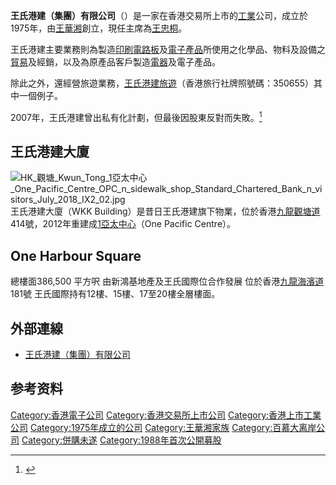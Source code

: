 '''王氏港建（集團）有限公司'''（{{sehk|0532}}）是一家在香港交易所上市的[[工業|工業]]公司，成立於1975年，由[[王華湘|王華湘]]創立，現任主席為[[王忠桐|王忠桐]]。

王氏港建主要業務則為製造[[印刷電路板|印刷電路板]]及[[電子產品|電子產品]]所使用之化學品、物料及設備之[[貿易|貿易]]及經銷，以及為原產品客戶製造[[電器|電器]]及電子產品。

除此之外，還經營旅遊業務，[[王氏港建旅遊|王氏港建旅遊]]（香港旅行社牌照號碼：350655）其中一個例子。

2007年，王氏港建曾出私有化計劃，但最後因股東反對而失敗。<ref>{{Cite web |url=http://www.hkheadline.com/news/headline_news_detail.asp?id=28631 |title=頭條網 - 王氏港建私有化失敗 |accessdate=2008-01-19 |archive-date=2007-10-08 |archive-url=https://web.archive.org/web/20071008094044/http://www.hkheadline.com/news/headline_news_detail.asp?id=28631 |dead-url=no }}</ref>

==王氏港建大廈==
[[File:HK_觀塘_Kwun_Tong_1亞太中心_One_Pacific_Centre_OPC_n_sidewalk_shop_Standard_Chartered_Bank_n_visitors_July_2018_IX2_02.jpg|thumb]]
王氏港建大廈（WKK Building）是昔日王氏港建旗下物業，位於香港[[九龍|九龍]][[觀塘道|觀塘道]]414號，2012年重建成[[1亞太中心|1亞太中心]]（One Pacific Centre）。

==One Harbour Square==
總樓面386,500 平方呎
由新鴻基地產及王氏國際位合作發展
位於香港[[九龍|九龍]][[海濱道|海濱道]]181號
王氏國際持有12樓、15樓、17至20樓全層樓面。

== 外部連線 ==
* [http://www.wkkintl.com/ 王氏港建（集團）有限公司] {{Wayback|url=http://www.wkkintl.com/ |date=20080113042116 }}

==参考资料==
<references/>

[[Category:香港電子公司|Category:香港電子公司]]
[[Category:香港交易所上市公司|Category:香港交易所上市公司]]
[[Category:香港上市工業公司|Category:香港上市工業公司]]
[[Category:1975年成立的公司|Category:1975年成立的公司]]
[[Category:王華湘家族|Category:王華湘家族]]
[[Category:百慕大离岸公司|Category:百慕大离岸公司]]
[[Category:併購未遂|Category:併購未遂]]
[[Category:1988年首次公開募股|Category:1988年首次公開募股]]